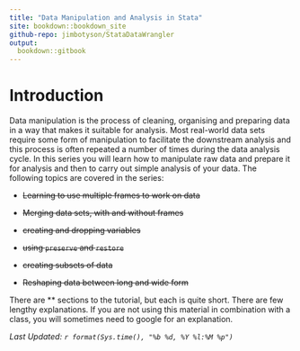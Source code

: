 ---
title: "Data Manipulation and Analysis in Stata"
site: bookdown::bookdown_site
github-repo: jimbotyson/StataDataWrangler
output:
  bookdown::gitbook
---

# Introduction

Data manipulation is the process of cleaning, organising and preparing data in a way that makes it suitable for analysis. Most real-world data sets require some form of manipulation to facilitate the downstream analysis and this process is often repeated a number of times during the data analysis cycle. In this series you will learn how to manipulate raw data and prepare it for analysis and then to carry out simple analysis of your data. The following topics are covered in the series:

-   ~~Learning to use multiple frames to work on data~~

-   ~~Merging data sets, with and without frames~~

-   ~~creating and dropping variables~~

-   ~~using `preserve` and `restore`~~

-   ~~creating subsets of data~~

-   ~~Reshaping data between long and wide form~~

There are \*\* sections to the tutorial, but each is quite short. There are few lengthy explanations. If you are not using this material in combination with a class, you will sometimes need to google for an explanation.

*Last Updated: `r format(Sys.time(), "%b %d, %Y %l:%M %p")`*
